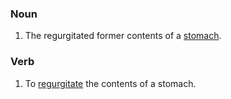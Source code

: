 ===Noun===
#The regurgitated former contents of a [[stomach]].

===Verb===
#To [[regurgitate]] the contents of a stomach.